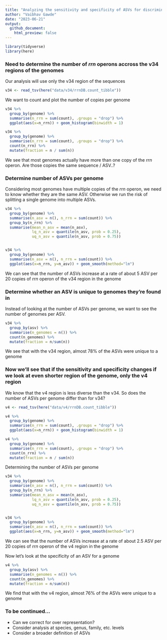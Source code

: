 ```yaml
---
title: "Analyzing the sensitivity and specificity of ASVs for discriminating between genomes"
author: "Vaibhav Gawde"
date: "2023-06-21"
output: 
  github_document:
    html_preview: false
---
```


```r
library(tidyverse)
library(here)
```

### Need to determine the number of *rrn* operons accross the v34 regions of the genomes

Our analysis will use only the v34 region of the sequences 

```r
v34 <- read_tsv(here("data/v34/rrnDB.count_tibble"))
```

We want to count and plot the number of copies per genome

```r
v34 %>% 
  group_by(genome) %>% 
  summarise(n_rrn = sum(count), .groups = "drop") %>% 
  ggplot(aes(x=n_rrn)) + geom_histogram(binwidth = 1)

v34 %>% 
  group_by(genome) %>% 
  summarise(n_rrn = sum(count), .groups = "drop") %>% 
  count(n_rrn) %>% 
  mutate(fraction = n / sum(n))
```
We see that most genomes actually have more than one copy of the *rrn* operon. Are those copies the same sequence / ASV..?

### Determine number of ASVs per genome

Considering most genomes have multiple copies of the *rrn* operon, we need to know whether they are the same ASV. Otherwise we run the risk of splitting a single genome into multiple ASVs.

```r
v34 %>% 
  group_by(genome) %>% 
  summarise(n_asv = n(), n_rrn = sum(count)) %>% 
  group_by(n_rrn) %>% 
  summarise(mean_n_asv = mean(n_asv),
            lq_n_asv = quantile(n_asv, prob = 0.25),
            uq_n_asv = quantile(n_asv, prob = 0.75)) 


v34 %>% 
  group_by(genome) %>% 
  summarise(n_asv = n(), n_rrn = sum(count)) %>% 
  ggplot(aes(x=n_rrn, y=n_asv)) + geom_smooth(method="lm")
```

We can see that the number of ASVs increase at a rate of about 5 ASV per 20 copies of *rrn* operon of the v34 region in the genome

### Determine whether an ASV is unique to genomes they're found in

Instead of looking at the number of ASVs per genome, we want to see the number of genomes per ASV.

```r
v34 %>% 
  group_by(asv) %>% 
  summarise(n_genomes = n()) %>% 
  count(n_genomes) %>% 
  mutate(fraction = n/sum(n))
```
We see that with the v34 region, almost 78% of the ASVs were unique to a genome

### Now we'll see that if the sensitivity and specificity changes if we look at even shorter region of the genome, only the v4 region

We know that the v4 region is less diverse than the v34. So does the number of ASVs per genome differ than for v34? 

```r
v4 <- read_tsv(here("data/v4/rrnDB.count_tibble"))

v4 %>% 
  group_by(genome) %>% 
  summarise(n_rrn = sum(count), .groups = "drop") %>% 
  ggplot(aes(x=n_rrn)) + geom_histogram(binwidth = 1)

v4 %>% 
  group_by(genome) %>% 
  summarise(n_rrn = sum(count), .groups = "drop") %>% 
  count(n_rrn) %>% 
  mutate(fraction = n / sum(n))
```

Determining the number of ASVs per genome 
```r
v34 %>% 
  group_by(genome) %>% 
  summarise(n_asv = n(), n_rrn = sum(count)) %>% 
  group_by(n_rrn) %>% 
  summarise(mean_n_asv = mean(n_asv),
            lq_n_asv = quantile(n_asv, prob = 0.25),
            uq_n_asv = quantile(n_asv, prob = 0.75)) 


v34 %>% 
  group_by(genome) %>% 
  summarise(n_asv = n(), n_rrn = sum(count)) %>% 
  ggplot(aes(x=n_rrn, y=n_asv)) + geom_smooth(method="lm")
```


We can see that the number of ASVs increase at a rate of about 2.5 ASV per 20 copies of *rrn* operon of the v4 region in the genome


Now let's look at the specificity of an ASV for a genome


```r
v4 %>% 
  group_by(asv) %>% 
  summarise(n_genomes = n()) %>% 
  count(n_genomes) %>% 
  mutate(fraction = n/sum(n))
```
We find that with the v4 region, almost 76% of the ASVs were unique to a genome

### To be continued...

* Can we correct for over representation?
* Consider analysis at species, genus, family, etc. levels
* Consider a broader definition of ASVs